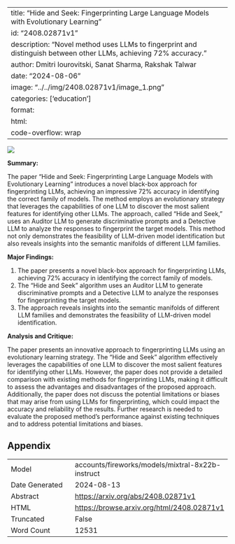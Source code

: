 
---
title: "Hide and Seek: Fingerprinting Large Language Models with Evolutionary Learning"
id: "2408.02871v1"
description: "Novel method uses LLMs to fingerprint and distinguish between other LLMs, achieving 72% accuracy."
author: Dmitri Iourovitski, Sanat Sharma, Rakshak Talwar
date: "2024-08-06"
image: "../../img/2408.02871v1/image_1.png"
categories: ['education']
format:
  html:
    code-overflow: wrap
---

![](../../img/2408.02871v1/image_1.png)

**Summary:**

The paper "Hide and Seek: Fingerprinting Large Language Models with Evolutionary Learning" introduces a novel black-box approach for fingerprinting LLMs, achieving an impressive 72% accuracy in identifying the correct family of models. The method employs an evolutionary strategy that leverages the capabilities of one LLM to discover the most salient features for identifying other LLMs. The approach, called "Hide and Seek," uses an Auditor LLM to generate discriminative prompts and a Detective LLM to analyze the responses to fingerprint the target models. This method not only demonstrates the feasibility of LLM-driven model identification but also reveals insights into the semantic manifolds of different LLM families.

**Major Findings:**

1. The paper presents a novel black-box approach for fingerprinting LLMs, achieving 72% accuracy in identifying the correct family of models.
2. The "Hide and Seek" algorithm uses an Auditor LLM to generate discriminative prompts and a Detective LLM to analyze the responses for fingerprinting the target models.
3. The approach reveals insights into the semantic manifolds of different LLM families and demonstrates the feasibility of LLM-driven model identification.

**Analysis and Critique:**

The paper presents an innovative approach to fingerprinting LLMs using an evolutionary learning strategy. The "Hide and Seek" algorithm effectively leverages the capabilities of one LLM to discover the most salient features for identifying other LLMs. However, the paper does not provide a detailed comparison with existing methods for fingerprinting LLMs, making it difficult to assess the advantages and disadvantages of the proposed approach. Additionally, the paper does not discuss the potential limitations or biases that may arise from using LLMs for fingerprinting, which could impact the accuracy and reliability of the results. Further research is needed to evaluate the proposed method's performance against existing techniques and to address potential limitations and biases.

## Appendix

|          |          |
|----------|----------|
| Model     | accounts/fireworks/models/mixtral-8x22b-instruct       |
| Date Generated     | 2024-08-13       |
| Abstract | [https://arxiv.org/abs/2408.02871v1](https://arxiv.org/abs/2408.02871v1)        |
| HTML     | [https://browse.arxiv.org/html/2408.02871v1](https://browse.arxiv.org/html/2408.02871v1)       |
| Truncated       | False       |
| Word Count       | 12531       |